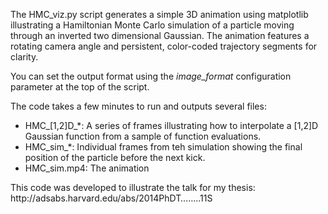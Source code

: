  
The HMC_viz.py script generates a simple 3D animation using matplotlib illustrating a Hamiltonian Monte Carlo simulation of a particle moving through an inverted two dimensional Gaussian.  The animation features a rotating camera angle and persistent, color-coded trajectory segments for clarity.

You can set the output format using the *image_format* configuration parameter at the top of the script.

The code takes a few minutes to run and outputs several files:

* HMC_[1,2]D_*: A series of frames illustrating how to interpolate a [1,2]D Gaussian function from a sample of function evaluations.
* HMC_sim_*: Individual frames from teh simulation showing the final position of the particle before the next kick.
* HMC_sim.mp4: The animation

This code was developed to illustrate the talk for my thesis: http://adsabs.harvard.edu/abs/2014PhDT........11S